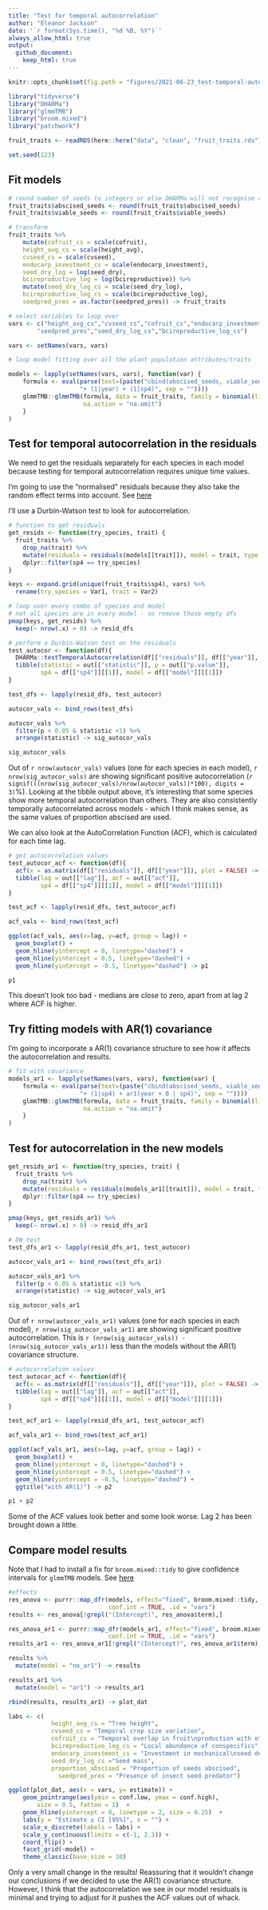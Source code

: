 ```yaml
---
title: "Test for temporal autocorrelation"
author: "Eleanor Jackson"
date: '`r format(Sys.time(), "%d %B, %Y")`'
always_allow_html: true
output: 
  github_document:
    keep_html: true
---
```

```r
knitr::opts_chunk$set(fig.path = "figures/2021-06-23_test-temporal-autocorrelation/")
```

```r
library("tidyverse")
library("DHARMa")
library("glmmTMB")
library("broom.mixed")
library("patchwork")

fruit_traits <- readRDS(here::here("data", "clean", "fruit_traits.rds"))

set.seed(123)

```

## Fit models

```r
# round number of seeds to integers or else DHARMa will not recognise as binomial
fruit_traits$abscised_seeds <- round(fruit_traits$abscised_seeds)
fruit_traits$viable_seeds <- round(fruit_traits$viable_seeds)

# transform
fruit_traits %>%
    mutate(cofruit_cs = scale(cofruit),
    height_avg_cs = scale(height_avg),
    cvseed_cs = scale(cvseed),
    endocarp_investment_cs = scale(endocarp_investment),
    seed_dry_log = log(seed_dry),
    bcireproductive_log = log(bcireproductive)) %>%
    mutate(seed_dry_log_cs = scale(seed_dry_log),
    bcireproductive_log_cs = scale(bcireproductive_log),
    seedpred_pres = as.factor(seedpred_pres)) -> fruit_traits
```

```r
# select variables to loop over
vars <- c("height_avg_cs","cvseed_cs","cofruit_cs","endocarp_investment_cs",
        "seedpred_pres","seed_dry_log_cs","bcireproductive_log_cs")

vars <- setNames(vars, vars)

# loop model fitting over all the plant population attributes/traits

models <- lapply(setNames(vars, vars), function(var) {
	formula <- eval(parse(text=(paste("cbind(abscised_seeds, viable_seeds) ~", var,
					"+ (1|year) + (1|sp4)", sep = ""))))
	glmmTMB::glmmTMB(formula, data = fruit_traits, family = binomial(link = logit),
	                 na.action = "na.omit")
	}
)
```

## Test for temporal autocorrelation in the residuals

We need to get the residuals separately for each species in each model because testing for temporal autocorrelation requires unique time values.

I'm going to use the "normalised" residuals because they also take the random effect terms into account. See [here](https://stats.stackexchange.com/questions/80823/do-autocorrelated-residual-patterns-remain-even-in-models-with-appropriate-corre)

I'll use a Durbin-Watson test to look for autocorrelation.

```r
# function to get residuals
get_resids <- function(try_species, trait) {
  fruit_traits %>%
    drop_na(trait) %>%
    mutate(residuals = residuals(models[[trait]]), model = trait, type = "normalized") %>%
    dplyr::filter(sp4 == try_species)
}

keys <- expand.grid(unique(fruit_traits$sp4), vars) %>%
  rename(try_species = Var1, trait = Var2)

# loop over every combo of species and model
# not all species are in every model - so remove those empty dfs
pmap(keys, get_resids) %>% 
  keep(~ nrow(.x) > 0) -> resid_dfs

# perform a Durbin-Watson test on the residuals
test_autocor <- function(df){
  DHARMa::testTemporalAutocorrelation(df[["residuals"]], df[["year"]], plot = FALSE) -> out
  tibble(statistic = out[["statistic"]], p = out[["p.value"]],
         sp4 = df[["sp4"]][[1]], model = df[["model"]][[1]])
}

test_dfs <- lapply(resid_dfs, test_autocor)

autocor_vals <- bind_rows(test_dfs)

autocor_vals %>% 
  filter(p < 0.05 & statistic <1) %>%
  arrange(statistic) -> sig_autocor_vals

sig_autocor_vals

```

Out of `r nrow(autocor_vals)` values (one for each species in each model), `r nrow(sig_autocor_vals)` are showing significant positive autocorrelation (`r signif(((nrow(sig_autocor_vals)/nrow(autocor_vals))*100), digits = 3)`%). Looking at the tibble output above, it's interesting that some species show more temporal autocorrelation than others. They are also consistently temporally autocorrelated across models - which I think makes sense, as the same values of proportion abscised are used.

We can also look at the AutoCorrelation Function (ACF), which is calculated for each time lag.

```r
# get autocorrelation values
test_autocor_acf <- function(df){
  acf(x = as.matrix(df[["residuals"]], df[["year"]]), plot = FALSE) -> out
  tibble(lag = out[["lag"]], acf = out[["acf"]],
         sp4 = df[["sp4"]][[1]], model = df[["model"]][[1]])
}

test_acf <- lapply(resid_dfs, test_autocor_acf)

acf_vals <- bind_rows(test_acf)

ggplot(acf_vals, aes(x=lag, y=acf, group = lag)) +
  geom_boxplot() +
  geom_hline(yintercept = 0, linetype="dashed") +
  geom_hline(yintercept = 0.5, linetype="dashed") +
  geom_hline(yintercept = -0.5, linetype="dashed") -> p1

p1
```

This doesn't look too bad - medians are close to zero, apart from at lag 2 where ACF is higher.

## Try fitting models with AR(1) covariance

I'm going to incorporate a  AR(1) covariance structure to see how it affects the autocorrelation and results.

```r
# fit with covariance
models_ar1 <- lapply(setNames(vars, vars), function(var) {
	formula <- eval(parse(text=(paste("cbind(abscised_seeds, viable_seeds) ~", var,
					"+ (1|sp4) + ar1(year + 0 | sp4)", sep = ""))))
	glmmTMB::glmmTMB(formula, data = fruit_traits, family = binomial(link = logit),
	                 na.action = "na.omit")
	}
)
```

## Test for autocorrelation in the new models

```r
get_resids_ar1 <- function(try_species, trait) {
  fruit_traits %>%
    drop_na(trait) %>%
    mutate(residuals = residuals(models_ar1[[trait]]), model = trait, type = "normalized") %>%
    dplyr::filter(sp4 == try_species)
}

pmap(keys, get_resids_ar1) %>%
  keep(~ nrow(.x) > 0) -> resid_dfs_ar1

# DW test
test_dfs_ar1 <- lapply(resid_dfs_ar1, test_autocor)

autocor_vals_ar1 <- bind_rows(test_dfs_ar1)

autocor_vals_ar1 %>% 
  filter(p < 0.05 & statistic <1) %>%
  arrange(statistic) -> sig_autocor_vals_ar1

sig_autocor_vals_ar1
```

Out of `r nrow(autocor_vals_ar1)` values (one for each species in each model), `r nrow(sig_autocor_vals_ar1)` are showing significant positive autocorrelation. This is `r (nrow(sig_autocor_vals)) -(nrow(sig_autocor_vals_ar1))` less than the models without the AR(1) covariance structure.

```r
# autocorrelation values
test_autocor_acf <- function(df){
  acf(x = as.matrix(df[["residuals"]], df[["year"]]), plot = FALSE) -> out
  tibble(lag = out[["lag"]], acf = out[["acf"]],
         sp4 = df[["sp4"]][[1]], model = df[["model"]][[1]])
}

test_acf_ar1 <- lapply(resid_dfs_ar1, test_autocor_acf)

acf_vals_ar1 <- bind_rows(test_acf_ar1)

ggplot(acf_vals_ar1, aes(x=lag, y=acf, group = lag)) +
  geom_boxplot() +
  geom_hline(yintercept = 0, linetype="dashed") +
  geom_hline(yintercept = 0.5, linetype="dashed") +
  geom_hline(yintercept = -0.5, linetype="dashed") +
  ggtitle("with AR(1)") -> p2

p1 + p2
```

Some of the ACF values look better and some look worse. Lag 2 has been brought down a little.

## Compare model results

Note that I had to install a fix for `broom.mixed::tidy` to give confidence intervals for `glmmTMB` models. See [here](https://github.com/glmmTMB/glmmTMB/issues/401)

```r
#effects
res_anova <- purrr::map_dfr(models, effect="fixed", broom.mixed::tidy,
							conf.int = TRUE, .id = "vars")
results <- res_anova[!grepl("(Intercept)", res_anova$term),]

res_anova_ar1 <- purrr::map_dfr(models_ar1, effect="fixed", broom.mixed::tidy,
							conf.int = TRUE, .id = "vars")
results_ar1 <- res_anova_ar1[!grepl("(Intercept)", res_anova_ar1$term),]

results %>%
  mutate(model = "no_ar1") -> results

results_ar1 %>%
  mutate(model = "ar1") -> results_ar1

rbind(results, results_ar1) -> plot_dat

labs <- c(
            height_avg_cs = "Tree height",
            cvseed_cs = "Temporal crop size variation",
            cofruit_cs = "Temporal overlap in fruit\nproduction with other species",
            bcireproductive_log_cs = "Local abundance of conspecifics",
            endocarp_investment_cs = "Investment in mechanical\nseed defences",
            seed_dry_log_cs ="Seed mass",
            proportion_abscised = "Proportion of seeds abscised",
        	  seedpred_pres = "Presence of insect seed predator")

ggplot(plot_dat, aes(x = vars, y= estimate)) +
	geom_pointrange(aes(ymin = conf.low, ymax = conf.high),
        size = 0.5, fatten = 1)  +
	geom_hline(yintercept = 0, linetype = 2, size = 0.25)  +
    labs(y = "Estimate ± CI [95%]", x = "") +
    scale_x_discrete(labels = labs) +
    scale_y_continuous(limits = c(-1, 2.3)) +
    coord_flip() +
    facet_grid(~model) +
    theme_classic(base_size = 10)
```

Only a very small change in the results! Reassuring that it wouldn't change our conclusions if we decided to use the AR(1) covariance structure. However, I think that the autocorrelation we see in our model residuals is minimal and trying to adjust for it pushes the ACF values out of whack.

